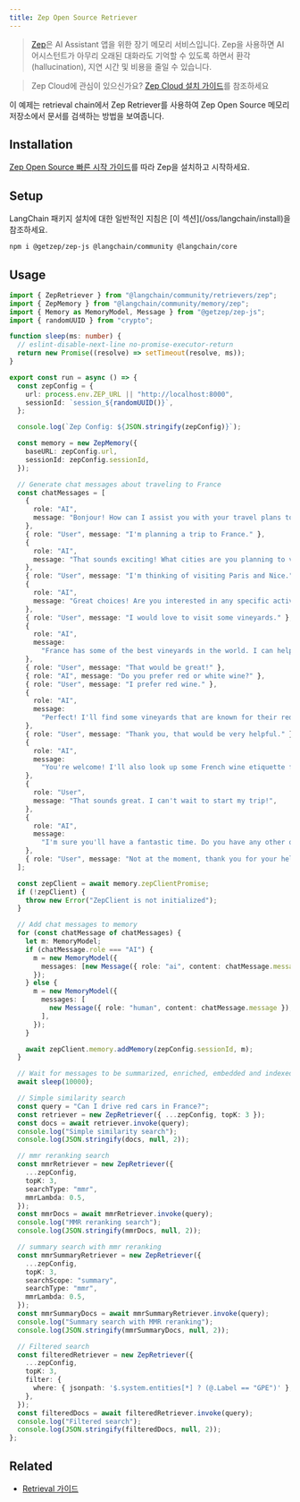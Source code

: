 ```yaml
---
title: Zep Open Source Retriever
---
```


> [Zep](https://www.getzep.com)은 AI Assistant 앱을 위한 장기 메모리 서비스입니다.
> Zep을 사용하면 AI 어시스턴트가 아무리 오래된 대화라도 기억할 수 있도록 하면서
> 환각(hallucination), 지연 시간 및 비용을 줄일 수 있습니다.

> Zep Cloud에 관심이 있으신가요? [Zep Cloud 설치 가이드](https://help.getzep.com/sdks)를 참조하세요

이 예제는 retrieval chain에서 Zep Retriever를 사용하여 Zep Open Source 메모리 저장소에서 문서를 검색하는 방법을 보여줍니다.

## Installation

[Zep Open Source 빠른 시작 가이드](https://help.getzep.com/quickstart)를 따라 Zep을 설치하고 시작하세요.

## Setup

<Tip>
LangChain 패키지 설치에 대한 일반적인 지침은 [이 섹션](/oss/langchain/install)을 참조하세요.
</Tip>

```bash npm
npm i @getzep/zep-js @langchain/community @langchain/core
```

## Usage

```typescript
import { ZepRetriever } from "@langchain/community/retrievers/zep";
import { ZepMemory } from "@langchain/community/memory/zep";
import { Memory as MemoryModel, Message } from "@getzep/zep-js";
import { randomUUID } from "crypto";

function sleep(ms: number) {
  // eslint-disable-next-line no-promise-executor-return
  return new Promise((resolve) => setTimeout(resolve, ms));
}

export const run = async () => {
  const zepConfig = {
    url: process.env.ZEP_URL || "http://localhost:8000",
    sessionId: `session_${randomUUID()}`,
  };

  console.log(`Zep Config: ${JSON.stringify(zepConfig)}`);

  const memory = new ZepMemory({
    baseURL: zepConfig.url,
    sessionId: zepConfig.sessionId,
  });

  // Generate chat messages about traveling to France
  const chatMessages = [
    {
      role: "AI",
      message: "Bonjour! How can I assist you with your travel plans today?",
    },
    { role: "User", message: "I'm planning a trip to France." },
    {
      role: "AI",
      message: "That sounds exciting! What cities are you planning to visit?",
    },
    { role: "User", message: "I'm thinking of visiting Paris and Nice." },
    {
      role: "AI",
      message: "Great choices! Are you interested in any specific activities?",
    },
    { role: "User", message: "I would love to visit some vineyards." },
    {
      role: "AI",
      message:
        "France has some of the best vineyards in the world. I can help you find some.",
    },
    { role: "User", message: "That would be great!" },
    { role: "AI", message: "Do you prefer red or white wine?" },
    { role: "User", message: "I prefer red wine." },
    {
      role: "AI",
      message:
        "Perfect! I'll find some vineyards that are known for their red wines.",
    },
    { role: "User", message: "Thank you, that would be very helpful." },
    {
      role: "AI",
      message:
        "You're welcome! I'll also look up some French wine etiquette for you.",
    },
    {
      role: "User",
      message: "That sounds great. I can't wait to start my trip!",
    },
    {
      role: "AI",
      message:
        "I'm sure you'll have a fantastic time. Do you have any other questions about your trip?",
    },
    { role: "User", message: "Not at the moment, thank you for your help!" },
  ];

  const zepClient = await memory.zepClientPromise;
  if (!zepClient) {
    throw new Error("ZepClient is not initialized");
  }

  // Add chat messages to memory
  for (const chatMessage of chatMessages) {
    let m: MemoryModel;
    if (chatMessage.role === "AI") {
      m = new MemoryModel({
        messages: [new Message({ role: "ai", content: chatMessage.message })],
      });
    } else {
      m = new MemoryModel({
        messages: [
          new Message({ role: "human", content: chatMessage.message }),
        ],
      });
    }

    await zepClient.memory.addMemory(zepConfig.sessionId, m);
  }

  // Wait for messages to be summarized, enriched, embedded and indexed.
  await sleep(10000);

  // Simple similarity search
  const query = "Can I drive red cars in France?";
  const retriever = new ZepRetriever({ ...zepConfig, topK: 3 });
  const docs = await retriever.invoke(query);
  console.log("Simple similarity search");
  console.log(JSON.stringify(docs, null, 2));

  // mmr reranking search
  const mmrRetriever = new ZepRetriever({
    ...zepConfig,
    topK: 3,
    searchType: "mmr",
    mmrLambda: 0.5,
  });
  const mmrDocs = await mmrRetriever.invoke(query);
  console.log("MMR reranking search");
  console.log(JSON.stringify(mmrDocs, null, 2));

  // summary search with mmr reranking
  const mmrSummaryRetriever = new ZepRetriever({
    ...zepConfig,
    topK: 3,
    searchScope: "summary",
    searchType: "mmr",
    mmrLambda: 0.5,
  });
  const mmrSummaryDocs = await mmrSummaryRetriever.invoke(query);
  console.log("Summary search with MMR reranking");
  console.log(JSON.stringify(mmrSummaryDocs, null, 2));

  // Filtered search
  const filteredRetriever = new ZepRetriever({
    ...zepConfig,
    topK: 3,
    filter: {
      where: { jsonpath: '$.system.entities[*] ? (@.Label == "GPE")' },
    },
  });
  const filteredDocs = await filteredRetriever.invoke(query);
  console.log("Filtered search");
  console.log(JSON.stringify(filteredDocs, null, 2));
};
```

## Related

- [Retrieval 가이드](/oss/langchain/retrieval)